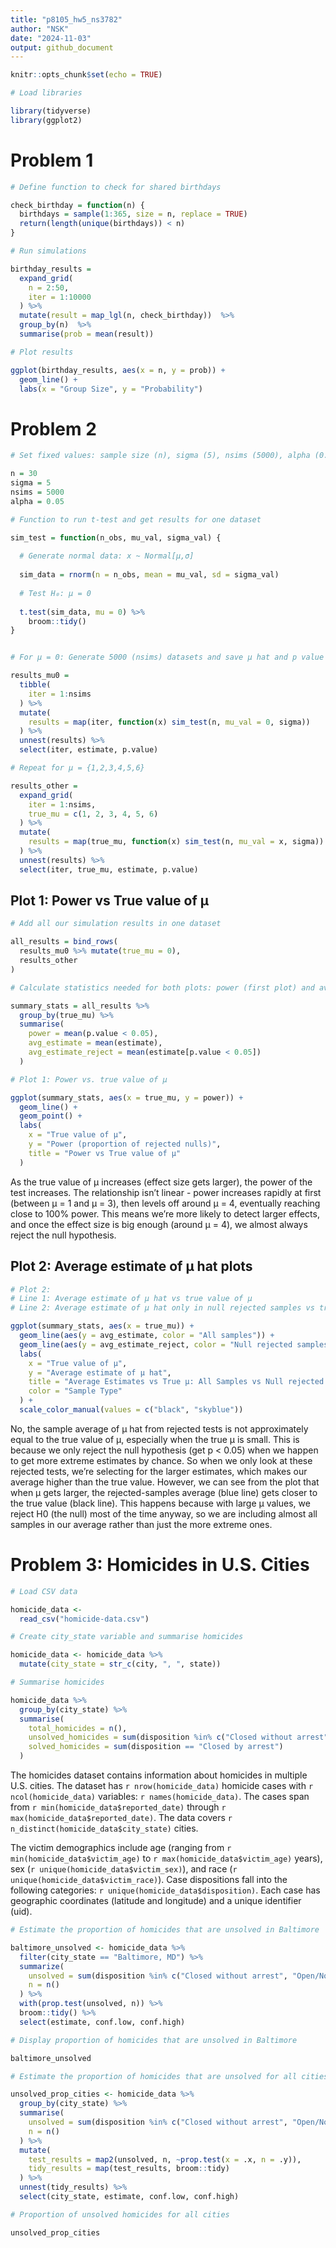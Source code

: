 ```yaml
---
title: "p8105_hw5_ns3782"
author: "NSK"
date: "2024-11-03"
output: github_document
---
```


```r

knitr::opts_chunk$set(echo = TRUE)

# Load libraries

library(tidyverse)
library(ggplot2)

```

# Problem 1

```r

# Define function to check for shared birthdays

check_birthday = function(n) {
  birthdays = sample(1:365, size = n, replace = TRUE)
  return(length(unique(birthdays)) < n)
}

# Run simulations

birthday_results = 
  expand_grid(
    n = 2:50,
    iter = 1:10000
  ) %>%
  mutate(result = map_lgl(n, check_birthday))  %>%
  group_by(n)  %>%
  summarise(prob = mean(result))

# Plot results

ggplot(birthday_results, aes(x = n, y = prob)) + 
  geom_line() +
  labs(x = "Group Size", y = "Probability") 

```



# Problem 2

```r

# Set fixed values: sample size (n), sigma (5), nsims (5000), alpha (0.05)

n = 30      
sigma = 5  
nsims = 5000 
alpha = 0.05  

# Function to run t-test and get results for one dataset

sim_test = function(n_obs, mu_val, sigma_val) {
  
  # Generate normal data: x ~ Normal[μ,σ]
  
  sim_data = rnorm(n = n_obs, mean = mu_val, sd = sigma_val)
  
  # Test H₀: μ = 0
  
  t.test(sim_data, mu = 0) %>% 
    broom::tidy()
}


# For μ = 0: Generate 5000 (nsims) datasets and save μ hat and p value

results_mu0 = 
  tibble(
    iter = 1:nsims
  ) %>% 
  mutate(
    results = map(iter, function(x) sim_test(n, mu_val = 0, sigma))
  ) %>% 
  unnest(results) %>%
  select(iter, estimate, p.value) 

# Repeat for μ = {1,2,3,4,5,6}

results_other = 
  expand_grid(
    iter = 1:nsims,
    true_mu = c(1, 2, 3, 4, 5, 6)
  ) %>% 
  mutate(
    results = map(true_mu, function(x) sim_test(n, mu_val = x, sigma))
  ) %>% 
  unnest(results) %>%
  select(iter, true_mu, estimate, p.value) 

```

## Plot 1: Power vs True value of μ

```r

# Add all our simulation results in one dataset

all_results = bind_rows(
  results_mu0 %>% mutate(true_mu = 0),  
  results_other                          
)

# Calculate statistics needed for both plots: power (first plot) and average estimates (second plot)

summary_stats = all_results %>%
  group_by(true_mu) %>%                             
  summarise(
    power = mean(p.value < 0.05),
    avg_estimate = mean(estimate),                 
    avg_estimate_reject = mean(estimate[p.value < 0.05])  
  )

# Plot 1: Power vs. true value of μ 

ggplot(summary_stats, aes(x = true_mu, y = power)) +
  geom_line() +
  geom_point() +
  labs(
    x = "True value of μ",
    y = "Power (proportion of rejected nulls)",
    title = "Power vs True value of μ"
  ) 

```
As the true value of μ increases (effect size gets larger), the power of the test increases. The relationship isn't linear - power increases rapidly at first (between μ = 1 and μ = 3), then levels off around μ = 4, eventually reaching close to 100% power. This means we're more likely to detect larger effects, and once the effect size is big enough (around μ = 4), we almost always reject the null hypothesis.

## Plot 2: Average estimate of μ hat plots

```r

# Plot 2:
# Line 1: Average estimate of μ hat vs true value of μ
# Line 2: Average estimate of μ hat only in null rejected samples vs true value of μ

ggplot(summary_stats, aes(x = true_mu)) +
  geom_line(aes(y = avg_estimate, color = "All samples")) +
  geom_line(aes(y = avg_estimate_reject, color = "Null rejected samples only")) +
  labs(
    x = "True value of μ",
    y = "Average estimate of μ hat",
    title = "Average Estimates vs True μ: All Samples vs Null rejected Samples Only",
    color = "Sample Type"
  ) +
  scale_color_manual(values = c("black", "skyblue"))

```

No, the sample average of μ hat from rejected tests is not approximately equal to the true value of μ, especially when the true μ is small. This is because we only reject the null hypothesis (get p < 0.05) when we happen to get more extreme estimates by chance. So when we only look at these rejected tests, we're selecting for the larger estimates, which makes our average higher than the true value.
However, we can see from the plot that when μ gets larger, the rejected-samples average (blue line) gets closer to the true value (black line). This happens because with large μ values, we reject H0 (the null) most of the time anyway, so we are including almost all samples in our average rather than just the more extreme ones.

# Problem 3: Homicides in U.S. Cities

```r

# Load CSV data

homicide_data <- 
  read_csv("homicide-data.csv") 

# Create city_state variable and summarise homicides

homicide_data <- homicide_data %>%
  mutate(city_state = str_c(city, ", ", state)) 

# Summarise homicides

homicide_data %>%
  group_by(city_state) %>%
  summarise(
    total_homicides = n(),
    unsolved_homicides = sum(disposition %in% c("Closed without arrest", "Open/No arrest")),
    solved_homicides = sum(disposition == "Closed by arrest")
  )

```

The homicides dataset contains information about homicides in multiple U.S. cities. The dataset has `r nrow(homicide_data)` homicide cases with `r ncol(homicide_data)` variables: `r names(homicide_data)`. The cases span from `r min(homicide_data$reported_date)` through `r max(homicide_data$reported_date)`. The data covers `r n_distinct(homicide_data$city_state)` cities.

The victim demographics include age (ranging from `r min(homicide_data$victim_age)` to `r max(homicide_data$victim_age)` years), sex (`r unique(homicide_data$victim_sex)`), and race (`r unique(homicide_data$victim_race)`). Case dispositions fall into the following categories: `r unique(homicide_data$disposition)`. Each case has geographic coordinates (latitude and longitude) and a unique identifier (uid).

```r

# Estimate the proportion of homicides that are unsolved in Baltimore

baltimore_unsolved <- homicide_data %>%
  filter(city_state == "Baltimore, MD") %>%
  summarize(
    unsolved = sum(disposition %in% c("Closed without arrest", "Open/No arrest")),
    n = n()
  ) %>%
  with(prop.test(unsolved, n)) %>%
  broom::tidy() %>%
  select(estimate, conf.low, conf.high)

# Display proportion of homicides that are unsolved in Baltimore

baltimore_unsolved

# Estimate the proportion of homicides that are unsolved for all cities

unsolved_prop_cities <- homicide_data %>%
  group_by(city_state) %>%
  summarise(
    unsolved = sum(disposition %in% c("Closed without arrest", "Open/No arrest")),
    n = n()
  ) %>%
  mutate(
    test_results = map2(unsolved, n, ~prop.test(x = .x, n = .y)),
    tidy_results = map(test_results, broom::tidy)
  ) %>%
  unnest(tidy_results) %>%
  select(city_state, estimate, conf.low, conf.high)

# Proportion of unsolved homicides for all cities

unsolved_prop_cities

```
